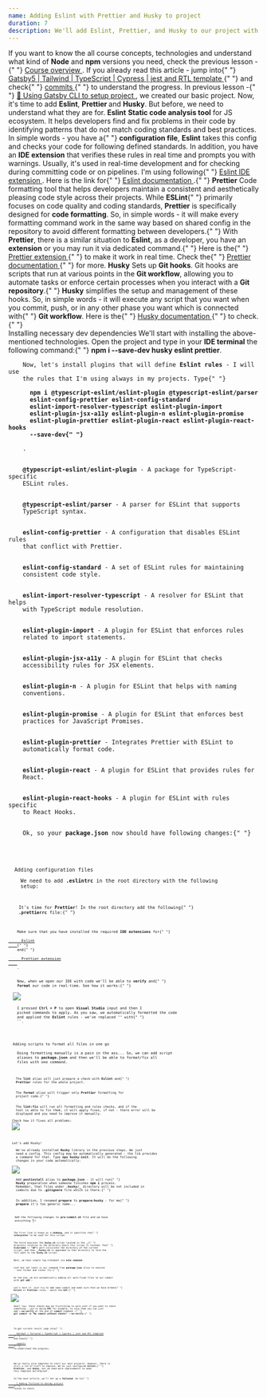 ```yaml
---
name: Adding Eslint with Prettier and Husky to project
duration: 7
description: We'll add Eslint, Prettier, and Husky to our project with the required setup. After these changes, you'll be able to format and check your code quality in real-time and after every commit.
---
```


<Prelude label="Overview of Eslint, Prettier, and Husky">
  <Hint hasBg>
    If you want to know the all course concepts, technologies and understand
    what kind of <B>Node</B> and <B>npm</B> versions you need, check the
    previous lesson -{" "}
    <A href="/courses/modern-gatsby5-ecosystem-project-setup/introduction/course-overview/">
      Course overview
    </A>
    .
  </Hint>
  <Hint hasBg>
    If you already read this article - jump into{" "}
    <A
      outside
      href="https://github.com/polubis/Gatsby5-Tailwind-TypeScript-Cypress-jest-rtl-template"
    >
      Gatsby5 | Tailwind | TypeScript | Cypress | jest and RTL template
    </A>{" "}
    and check{" "}
    <A
      outside
      href="https://github.com/polubis/Gatsby5-Tailwind-TypeScript-Cypress-jest-rtl-template/commits/main"
    >
      commits
    </A>{" "}
    to understand the progress.
  </Hint>
  <M>
    In previous lesson -{" "}
    <A
      href="https://greenonsoftware.com/courses/modern-gatsby5-ecosystem-project-setup/creating-project/using-gatsby-c-l-i-to-setup-project/"
      outside
    >
      🌟 Using Gatsby CLI to setup project
    </A>
    , we created our basic project. Now, it's time to add <B>Eslint</B>, <B>
      Prettier
    </B> and <B>Husky</B>. But before, we need to understand what they are for.
  </M>
  <M>
    <B>Eslint</B>
  </M>
  <M>
    <B>Static code analysis tool</B> for JS ecosystem. It helps developers find
    and fix problems in their code by identifying patterns that do not match
    coding standards and best practices. In simple words - you have a{" "}
    <B>configuration file</B>, <B>Eslint</B> takes this config and checks your
    code for following defined standards.
  </M>
  <M>
    In addition, you have an <B>IDE extension</B> that verifies these rules in
    real time and prompts you with warnings. Usually, it's used in real-time
    development and for checking during committing code or on pipelines.
  </M>
  <Hint hasBg>
    I'm using following{" "}
    <A
      outside
      href="https://marketplace.visualstudio.com/items?itemName=dbaeumer.vscode-eslint"
    >
      Eslint IDE extension
    </A>
    .
  </Hint>
  <Hint hasBg>
    Here is the link for{" "}
    <A href="https://eslint.org/docs/latest/" outside>
      Eslint documentation
    </A>
    .{" "}
  </Hint>
  <M>
    <B>Prettier</B>
  </M>
  <M>
    Code formatting tool that helps developers maintain a consistent and
    aesthetically pleasing code style across their projects. While <B>ESLint</B>{" "}
    primarily focuses on code quality and coding standards, <B>Prettier</B> is
    specifically designed for <B>code formatting</B>.
  </M>
  <M>
    So, in simple words - it will make every formatting command work in the same
    way based on shared config in the repository to avoid different formatting
    between developers.{" "}
  </M>
  <M>
    With <B>Prettier</B>, there is a similar situation to <B>Eslint</B>, as a
    developer, you have an <B>extension</B> or you may run it via dedicated
    command.{" "}
  </M>
  <Hint hasBg>
    Here is the{" "}
    <A
      href="https://marketplace.visualstudio.com/items?itemName=esbenp.prettier-vscode"
      outside
    >
      Prettier extension
    </A>{" "}
    to make it work in real time.
  </Hint>
  <Hint hasBg>
    Check the{" "}
    <A outside href="https://prettier.io/docs/en/index.html">
      Prettier documentation
    </A>{" "}
    for more.
  </Hint>
  <M>
    <B>Husky</B>
  </M>
  <M>
    Sets up <B>Git hooks</B>. Git hooks are scripts that run at various points
    in the <B>Git workflow</B>, allowing you to automate tasks or enforce
    certain processes when you interact with a <B>Git repository</B>.{" "}
    <B>Husky</B> simplifies the setup and management of these hooks.
  </M>
  <M>
    So, in simple words - it will execute any script that you want when you
    commit, push, or in any other phase you want which is connected with{" "}
    <B>Git workflow</B>.
  </M>
  <Hint hasBg>
    Here is the{" "}
    <A href="https://typicode.github.io/husky/" outside>
      Husky documentation
    </A>{" "}
    to check.{" "}
  </Hint>
</Prelude>

<Section>
  <XL>Installing necessary dev dependencies</XL>
  <M>
    We'll start with installing the above-mentioned technologies. Open the
    project and type in your <B>IDE terminal</B> the following command:{" "}
    <B>npm i --save-dev husky eslint prettier</B>.
  </M>
  <Code
    mode="dynamic"
    lang="json"
    added={[[2, 4]]}
    src="https://raw.githubusercontent.com/polubis/Snippets-for-articles-and-lessons/main/modern-gatsby5-ecosystem-project-setup/add-3-libs.json"
    linesCount={5}
  />
  <M>
    Now, let's install plugins that will define <B>Eslint rules</B> - I will use
    the rules that I'm using always in my projects. Type{" "}
    <B>
      npm i @typescript-eslint/eslint-plugin @typescript-eslint/parser
      eslint-config-prettier eslint-config-standard
      eslint-import-resolver-typescript eslint-plugin-import
      eslint-plugin-jsx-a11y eslint-plugin-n eslint-plugin-promise
      eslint-plugin-prettier eslint-plugin-react eslint-plugin-react-hooks
      --save-dev{" "}
    </B>
    .
  </M>
  <M>
    <B>@typescript-eslint/eslint-plugin</B> - A package for TypeScript-specific
    ESLint rules.
  </M>
  <M>
    <B>@typescript-eslint/parser</B> - A parser for ESLint that supports
    TypeScript syntax.
  </M>
  <M>
    <B>eslint-config-prettier</B> - A configuration that disables ESLint rules
    that conflict with Prettier.
  </M>
  <M>
    <B>eslint-config-standard</B> - A set of ESLint rules for maintaining
    consistent code style.
  </M>
  <M>
    <B>eslint-import-resolver-typescript</B> - A resolver for ESLint that helps
    with TypeScript module resolution.
  </M>
  <M>
    <B>eslint-plugin-import</B> - A plugin for ESLint that enforces rules
    related to import statements.
  </M>
  <M>
    <B>eslint-plugin-jsx-a11y</B> - A plugin for ESLint that checks
    accessibility rules for JSX elements.
  </M>
  <M>
    <B>eslint-plugin-n</B> - A plugin for ESLint that helps with naming
    conventions.
  </M>
  <M>
    <B>eslint-plugin-promise</B> - A plugin for ESLint that enforces best
    practices for JavaScript Promises.
  </M>
  <M>
    <B>eslint-plugin-prettier</B> - Integrates Prettier with ESLint to
    automatically format code.
  </M>
  <M>
    <B>eslint-plugin-react</B> - A plugin for ESLint that provides rules for
    React.
  </M>
  <M>
    <B>eslint-plugin-react-hooks</B> - A plugin for ESLint with rules specific
    to React Hooks.
  </M>
  <M>
    Ok, so your <B>package.json</B> now should have following changes:{" "}
  </M>
  <Code
    added={[
      [2, 3],
      [5, 14],
    ]}
    mode="dynamic"
    lang="json"
    src="https://raw.githubusercontent.com/polubis/Snippets-for-articles-and-lessons/main/modern-gatsby5-ecosystem-project-setup/packages-now.json"
    linesCount={17}
  />
</Section>

<Section>
  <XL>Adding configuration files</XL>
  <M>
    We need to add <B>.eslintrc</B> in the root directory with the following
    setup:
  </M>
  <Code
    rolled
    description="The .eslintrc file"
    mode="dynamic"
    lang="json"
    src="https://raw.githubusercontent.com/polubis/Snippets-for-articles-and-lessons/main/modern-gatsby5-ecosystem-project-setup/.eslint-file-config"
    linesCount={62}
  />
  <M>
    It's time for <B>Prettier</B>! In the root directory add the following{" "}
    <B>.prettierrc</B> file:{" "}
  </M>
  <Code
    mode="dynamic"
    lang="json"
    description="The .prettierrc file"
    src="https://raw.githubusercontent.com/polubis/Snippets-for-articles-and-lessons/main/modern-gatsby5-ecosystem-project-setup/.prettierrc-setup"
    linesCount={7}
  />
  <M>
    Make sure that you have installed the required <B>IDE extensions</B> for{" "}
    <A
      outside
      href="https://marketplace.visualstudio.com/items?itemName=dbaeumer.vscode-eslint"
    >
      Eslint
    </A>{" "}
    and{" "}
    <A
      href="https://marketplace.visualstudio.com/items?itemName=esbenp.prettier-vscode"
      outside
    >
      Prettier extension
    </A>
    .
  </M>
  <M>
    Now, when we open our IDE with code we'll be able to <B>verify</B> and{" "}
    <B>format</B> our code in real-time. See how it works:{" "}
  </M>
  <Image
    rolled
    src="https://raw.githubusercontent.com/polubis/Snippets-for-articles-and-lessons/main/modern-gatsby5-ecosystem-project-setup/eslint-prettier-demo.gif"
    description="Prettier and Eslint demo in IDE"
  />
  <M>
    I pressed <B>Ctrl + P</B> to open <B>Visual Studio</B> input and then I
    picked commands to apply. As you saw, we automatically formatted the code
    and applied the <B>Eslint</B> rules - we've replaced <B>''</B> with{" "}
    <B>``</B>.
  </M>
</Section>

<Section>
  <XL>Adding scripts to format all files in one go</XL>
  <M>
    Doing formatting manually is a pain in the ass... So, we can add script
    aliases to <B>package.json</B> and then we'll be able to format/fix all
    files with one command.
  </M>
  <Code
    mode="dynamic"
    lang="json"
    added={[[2, 4]]}
    src="https://raw.githubusercontent.com/polubis/Snippets-for-articles-and-lessons/main/modern-gatsby5-ecosystem-project-setup/aliases-for-package-json.json"
    linesCount={5}
  />
  <M>
    The <B>lint</B> alias will just prepare a check with <B>Eslint</B> and{" "}
    <B>Prettier</B> rules for the whole project.
  </M>
  <M>
    The <B>format</B> alias will trigger only <B>Prettier</B> formatting for
    project code.{" "}
  </M>
  <M>
    The <B>lint:fix</B> will run all formatting and rules checks, and if the
    tool is able to fix them, it will apply fixes, if not - there error will be
    displayed and you need to improve it manually.
  </M>
  <M>Check how it fixes all problems:</M>
  <Image
    rolled
    src="https://raw.githubusercontent.com/polubis/Snippets-for-articles-and-lessons/main/modern-gatsby5-ecosystem-project-setup/auto-fix-demo.gif"
    description="Fix via command demo"
  />
</Section>

<Section>
  <XL>Let's add Husky!</XL>
  <M>
    We've already installed <B>Husky</B> library in the previous steps. We just
    need a config. This config may be automatically generated - the lib provides
    a command for that. Type <B>npx husky-init</B>. It will do the following
    changes in your code automatically:
  </M>
  <Image
    rolled
    src="https://raw.githubusercontent.com/polubis/Snippets-for-articles-and-lessons/main/modern-gatsby5-ecosystem-project-setup/husky-init-demo.gif"
    description="Husky init demo"
  />
  <M>
    Add <B>postinstall</B> alias to <B>package.json</B> - it will run{" "}
    <B>Husky</B> preparation when someone finishes <B>npm i</B> process.
    Remember, that files under <B>.husky/_</B> directory will be not included in
    commits due to <B>.gitignore</B> file which is there.{" "}
  </M>
  <M>
    In addition, I renamed <B>prepare</B> to <B>prepare:husky</B> - for me{" "}
    <B>prepare</B> it's too generic name...
  </M>
  <Code
    mode="dynamic"
    lang="json"
    changed={[[2, 2]]}
    added={[[3, 3]]}
    src="https://raw.githubusercontent.com/polubis/Snippets-for-articles-and-lessons/main/modern-gatsby5-ecosystem-project-setup/husky-aliases.json"
    linesCount={4}
  />
  <M>
    Add the following changes to <B>pre-commit.sh</B> file and we have
    everything 👌!
  </M>
  <Code
    mode="dynamic"
    lang="bash"
    description="The pre-commit.sh file"
    src="https://raw.githubusercontent.com/polubis/Snippets-for-articles-and-lessons/main/modern-gatsby5-ecosystem-project-setup/pre-commit-initial.sh"
    linesCount={9}
  />
  <M>
    The first line is known as a <B>shebang</B>, and it specifies the{" "}
    <B>interpreter</B> to be used for this script.
  </M>
  <M>
    The third executes the <B>husky.sh</B> script located in the <B>_/</B>{" "}
    directory relative to the directory where this script is located. The{" "}
    <B>$(dirname -- "$0")</B> part calculates the directory of the current
    script, and then <B>_/husky.sh</B> is appended to that directory to form the
    full path to the <B>husky.sh</B> script.
  </M>
  <M>
    Next, we have simple log statement via <B>echo command</B>.
  </M>
  <M>
    Last but not least is our command from <B>package.json</B> alias to execute
    - runs format and linter fix.{" "}
  </M>
  <M>
    At the end, we are automatically adding all auto-fixed files to our commit
    with <B>git add .</B>
  </M>
  <M>
    Let's test it. Just try to add some commit and make sure that we have broken{" "}
    <B>Eslint</B> or <B>Prettier</B> rules - watch the <B>GIF</B>:{" "}
  </M>
  <Image
    rolled
    src="https://raw.githubusercontent.com/polubis/Snippets-for-articles-and-lessons/main/modern-gatsby5-ecosystem-project-setup/husky-commit-demo.gif"
    description="All works!"
  />
  <Hint hasBg>
    Small tip: these checks may be frustrating to work with if you want to check
    something - you're doing <B>POC</B> for example, to skip them you can just
    add <B>--no-verify</B> at the end of <B>commit</B> command -{" "}
    <B>git commit -m "My commit without checks" --no-verify</B>.{" "}
  </Hint>
</Section>

<Example label="The result">
  <M>
    To get current result jump into{" "}
    <A
      outside
      href="https://github.com/polubis/Gatsby5-Tailwind-TypeScript-Cypress-jest-rtl-template"
    >
      Gatsby5 | Tailwind | TypeScript | Cypress | jest and RTL template
    </A>{" "}
    and check{" "}
    <A
      outside
      href="https://github.com/polubis/Gatsby5-Tailwind-TypeScript-Cypress-jest-rtl-template/commits/main"
    >
      commits
    </A>{" "}
    to understand the progress.
  </M>
</Example>

<Summary label="Conclusions and next steps">
  <M>
    We've really nice template to start our next projects. However, there is
    still a lot of stuff to improve. We've just configured <B>Eslint</B>,{" "}
    <B>Prettier</B>, and <B>Husky</B>, but we need more improvements to make
    this template bulletproof.
  </M>
  <M>
    In the next article, we'll set up a <B>Tailwind</B>. Go to{" "}
    <A href="/courses/modern-gatsby5-ecosystem-project-setup/creating-project/adding-tailwind-to-gatsby-project/">
      🌟 Adding Tailwind to Gatsby project
    </A>{" "}
    lesson to check.
  </M>
</Summary>
